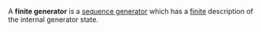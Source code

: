 A '''finite generator''' is a [[sequence generator]] which has a [[finite]] description of the internal generator state.